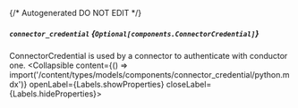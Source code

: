 {/* Autogenerated DO NOT EDIT  */}

##### `connector_credential` *{`Optional[components.ConnectorCredential]`}*
ConnectorCredential is used by a connector to authenticate with conductor one.
<Collapsible content={() => import('/content/types/models/components/connector_credential/python.mdx')} openLabel={Labels.showProperties} closeLabel={Labels.hideProperties}>
</Collapsible>



